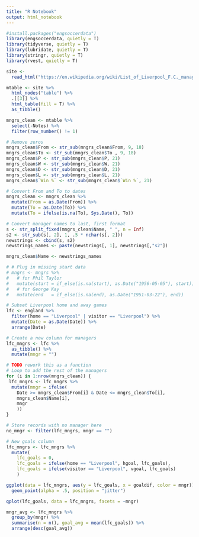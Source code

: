 ```yaml
---
title: "R Notebook"
output: html_notebook
---
```


```r
#install.packages("engsoccerdata")
library(engsoccerdata, quietly = T)
library(tidyverse, quietly = T)
library(lubridate, quietly = T)
library(stringr, quietly = T)
library(rvest, quietly = T)
```

```r
site <- 
  read_html("https://en.wikipedia.org/wiki/List_of_Liverpool_F.C._managers")

mtable <- site %>%
  html_nodes("table") %>%
  .[[3]] %>%
  html_table(fill = T) %>%
  as_tibble()

mngrs_clean <- mtable %>%
  select(-Notes) %>%
  filter(row_number() != 1)

# Remove zeros
mngrs_clean$From <- str_sub(mngrs_clean$From, 9, 18)
mngrs_clean$To <- str_sub(mngrs_clean$To , 9, 18)
mngrs_clean$P <- str_sub(mngrs_clean$P, 21)
mngrs_clean$W <- str_sub(mngrs_clean$W, 21)
mngrs_clean$D <- str_sub(mngrs_clean$D, 21)
mngrs_clean$L <- str_sub(mngrs_clean$L, 21)
mngrs_clean$`Win %` <- str_sub(mngrs_clean$`Win %`, 21)

# Convert From and To to dates
mngrs_clean <- mngrs_clean %>%
  mutate(From = as.Date(From)) %>%
  mutate(To = as.Date(To)) %>% 
  mutate(To = ifelse(is.na(To), Sys.Date(), To))

# Convert manager names to last, first format
s <- str_split_fixed(mngrs_clean$Name, " ", n = Inf)
s2 <- str_sub(s[, 2], 1, .5 * nchar(s[, 2]))
newstrings <- cbind(s, s2)
newstrings_names <- paste(newstrings[, 1], newstrings[,"s2"])

mngrs_clean$Name <- newstrings_names
```

```r
# # Plug in missing start data
# mngrs <- mngrs %>%
#   # for Phil Taylor
#   mutate(start = if_else(is.na(start), as.Date("1956-05-05"), start)) %>% 
#   # for George Kay
#   mutate(end   = if_else(is.na(end), as.Date("1951-03-22"), end))

# Subset Liverpool home and away games
lfc <- england %>%
  filter(home == "Liverpool" | visitor == "Liverpool") %>% 
  mutate(Date = as.Date(Date)) %>%
  arrange(Date)

# Create a new column for managers
lfc_mngrs <- lfc %>%
  as_tibble() %>%
  mutate(mngr = "")

# TODO rework this as a function
# Loop to add the rest of the managers
for (i in 1:nrow(mngrs_clean)) {
 lfc_mngrs <- lfc_mngrs %>% 
  mutate(mngr = ifelse(
    Date >= mngrs_clean$From[i] & Date <= mngrs_clean$To[i], 
    mngrs_clean$Name[i], 
    mngr
    ))
}
```

```r
# Store records with no manager here
no_mngr <- filter(lfc_mngrs, mngr == "")
```

```r
# New goals column
lfc_mngrs <- lfc_mngrs %>% 
  mutate(
    lfc_goals = 0, 
    lfc_goals = ifelse(home == "Liverpool", hgoal, lfc_goals), 
    lfc_goals = ifelse(visitor == "Liverpool", vgoal, lfc_goals)
    )
```

```r
ggplot(data = lfc_mngrs, aes(y = lfc_goals, x = goaldif, color = mngr)) + 
  geom_point(alpha = .5, position = "jitter")
```

```r
qplot(lfc_goals, data = lfc_mngrs, facets = ~mngr)
```

```r
mngr_avg <- lfc_mngrs %>% 
  group_by(mngr) %>% 
  summarise(n = n(), goal_avg = mean(lfc_goals)) %>% 
  arrange(desc(goal_avg))
```

